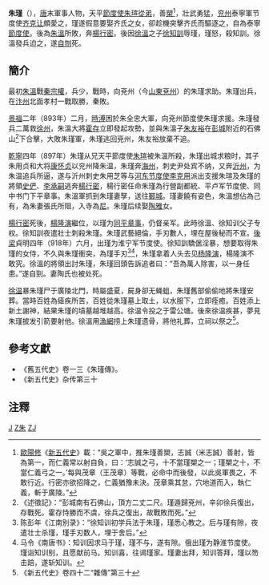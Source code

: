 '''朱瑾'''（{{bd|867年||918年|catIdx=Z朱}}），[[唐|唐]]末軍事人物，天平[[節度使|節度使]][[朱瑄|朱瑄]][[從弟|從弟]]，善[[槊|槊]]<ref>[[歐陽修|歐陽修]]《[[新五代史|新五代史]]》載：“吳之軍中，推朱瑾善槊，志誠（米志誠）善射，皆為第一，而仁義常以射自負，曰：‘志誠之弓，十不當瑾槊之一；瑾槊之十，不當仁義弓之一。’每與茂章（王茂章）等戰，必命中而後發，以此吳軍畏之，不敢行近。行密亦欲招降之，仁義猶豫未決。茂章乘其怠，穴地道而入，執仁義，斬于廣陵。”</ref>，壯武勇猛，[[兖州|兖州]]泰寧軍节度使[[齐克让|齐克让]]頗愛之，瑾遂假意要娶齐氏之女，卻趁機突擊齐氏而驅逐之，自為泰寧[[節度使|節度使]]。後為[[朱溫|朱溫]]所敗，奔[[楊行密|楊行密]]。後因[[徐溫|徐溫]]之子[[徐知訓|徐知訓]]辱瑾，瑾怒，殺知訓。徐溫發兵迫之，遂[[自刎|自刎]]死。

==簡介==
最初[[朱溫|朱溫]]戰[[秦宗權|秦宗權]]，兵少，戰時，向兗州（今[[山東|山東]][[兗州|兗州]]）的朱瑾求助。朱瑾出兵，在[[汴州|汴州]]北面孝村一戰取勝，秦敗。

[[景福_(唐朝)|景福]]二年（893年）二月，[[時溥|時溥]]困於朱全忠大軍，向兗州節度使朱瑾求援。朱瑾發兵二萬救[[徐州|徐州]]，朱溫大將[[霍存|霍存]]立即發起攻勢，並與朱溫子[[朱友裕|朱友裕]]在[[彭城|彭城]]附近的石佛山<ref>《述徵記》：“彭城南有石佛山，頂方二丈二尺。瑾遁歸兗州，辛卯徐兵復出，存戰死。霍存恃勝而不虞，徐兵之復出，故戰敗而死。”</ref>下合擊，大敗朱瑾軍，朱瑾逃回兗州，朱友裕放棄不追。

[[乾寧|乾寧]]四年（897年）朱瑾从兄天平節度使[[朱瑄|朱瑄]]被朱溫所殺，朱瑾出城求粮时，其子朱用贞和大将[[康怀贞|康怀贞]]以兖州降朱温，朱瑾奔[[海州|海州]]，刺史尹处宾不纳，又奔[[沂州|沂州]]，为朱温追兵所逼，遂与沂州刺史朱用芝等与[[河东节度使|河东节度使]][[李克用|李克用]]派出支援朱瑄及朱瑾的將領[[史俨|史俨]]、[[李承嗣|李承嗣]]逃奔[[楊行密|楊行密]]，楊行密任命朱瑾為行營副都統、平卢军节度使、同中书门下平章事。朱溫軍抓到朱瑾妻孥，送往[[鄆城|鄆城]]。瑾妻饒有姿色，朱溫想佔為己有，為朱妻張氏所阻，入寺為[[尼|尼]]。朱瑾后续娶[[陶雅|陶雅]]女。

[[楊行密|楊行密]]死後，[[楊隆演|楊隆演]]繼位，以瑾为[[同平章事|同平章事]]，仍督亲军。此時徐溫、徐知训父子专权。徐知訓夜遣壯士刺殺朱瑾。朱瑾武藝絕倫，手刃數人，埋在屋後秘而不宣。[[後梁|後梁]]貞明四年（918年）六月，出瑾为淮宁军节度使。徐知訓驕倨淫暴，想要取得朱瑾的女侍，不久與朱瑾衝突，為瑾手刃<ref>陈彭年《江南别录》：“徐知训初学兵法于朱瑾，瑾悉心教之。后与瑾有隙，夜遣壮士杀瑾，瑾手刃数人，埋于舍后。”</ref><ref>马令《南唐书》：知训因求马于瑾，瑾不与，遂有隙。俄出瑾为静淮节度使。瑾诣知训别，且愿献前马。知训喜，往谒瑾家。瑾妻出拜，知训答拜，瑾以笏击踣，遂斩知训。</ref>，朱瑾拿着人头去见[[杨隆演|杨隆演]]，楊隆演不敢究。徐溫的將領出討朱瑾，朱瑾回頭告訴追者曰：“吾為萬人除害，以一身任患。”遂自剄。妻陶氏也被处死。

[[徐温|徐温]]暴朱瑾尸于廣陵北門，時屬盛夏，屍身卻无蝇蛆，朱瑾舊部偷偷地將朱瑾安葬。當時百姓為瘧疾所苦，百姓從朱瑾墓上取土，以水服下，立即痊癒。百姓添上新土謝神，結果朱瑾的墳墓越堆越高。徐温令投之于雷公塘。後來徐温疾甚，夢見朱瑾披发引箭要射他。徐溫用[[漁網|漁網]]捞上朱瑾遗骨，將他礼葬，立祠以祭之<ref>《新五代史》卷四十二“雜傳”第三十</ref>。

==參考文獻==
*《舊五代史》卷一三《朱瑾傳》。
*《新五代史》杂传第三十

==注釋==
{{reflist|2}}

[[Category:朱姓|J]]
[[Category:泰寧軍節度使|Z朱]]
[[Category:五代十國自殺人物|ZJ]]